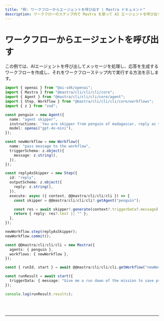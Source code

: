 ```yaml
---
title: "例: ワークフローからエージェントを呼び出す | Mastra ドキュメント"
description: ワークフローのステップ内で Mastra を使って AI エージェントを呼び出す例。
---
```



# ワークフローからエージェントを呼び出す

この例では、AIエージェントを呼び出してメッセージを処理し、応答を生成するワークフローを作成し、それをワークフローステップ内で実行する方法を示します。

```ts showLineNumbers copy
import { openai } from "@ai-sdk/openai";
import { Mastra } from "@mastra/cli/cli/cli/core";
import { Agent } from "@mastra/cli/cli/cli/core/agent";
import { Step, Workflow } from "@mastra/cli/cli/cli/core/workflows";
import { z } from "zod";

const penguin = new Agent({
  name: "agent skipper",
  instructions: `You are skipper from penguin of madagascar, reply as that`,
  model: openai("gpt-4o-mini"),
});

const newWorkflow = new Workflow({
  name: "pass message to the workflow",
  triggerSchema: z.object({
    message: z.string(),
  }),
});

const replyAsSkipper = new Step({
  id: "reply",
  outputSchema: z.object({
    reply: z.string(),
  }),
  execute: async ({ context, @@mastra/cli/cli/cli }) => {
    const skipper = @@mastra/cli/cli/cli?.getAgent("penguin");

    const res = await skipper?.generate(context?.triggerData?.message);
    return { reply: res?.text || "" };
  },
});

newWorkflow.step(replyAsSkipper);
newWorkflow.commit();

const @@mastra/cli/cli/cli = new Mastra({
  agents: { penguin },
  workflows: { newWorkflow },
});

const { runId, start } = await @@mastra/cli/cli/cli.getWorkflow("newWorkflow").createRun();

const runResult = await start({
  triggerData: { message: "Give me a run down of the mission to save private" },
});

console.log(runResult.results);
```

<br />
<br />
<hr className="dark:border-[#404040] border-gray-300" />
<br />
<br />
<GithubLink
  link={
    "https://github.com/@@mastra/cli/cli/cli-ai/@@mastra/cli/cli/cli/blob/main/examples/basics/workflows/calling-agent-from-workflow"
  }
/>
